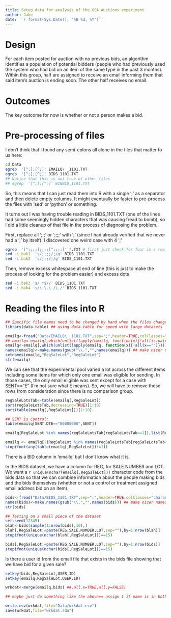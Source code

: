 ```yaml
---
title: Setup data for analysis of the GSA Auctions experiment
author: Jake
date: '`r format(Sys.Date(), "%B %d, %Y")`'
---
```



# Design

For each item posted for auction with no previous bids, an algorithm identifies a population of
potential bidders (people who had previously used the system who had bid on an
item of the same type in the past 3 months). Within this group, half are assigned to receive an email informing them that said item's auction is ending soon. The other half receives no email.

# Outcomes

The key outcome for now is whether or not a person makes a bid.

# Pre-processing of files

I don't think that I found any semi-colons all alone in the files that matter to us here:

```bash
cd Data
egrep  '[^;];[^;]' EMAILQ\ _1101.TXT
egrep  '[^;];[^;]' BIDS_1101.TXT
## Notice that this is not true of other files
## egrep  '[^;];[^;]' WINBID_1101.TXT 

```

So, this means that I can just read them into R with a single ';' as a separator and then delete empty columns. It might eventually be faster to pre-process the files with 'sed' or 'python' or something.

It turns out I was having trouble reading in BIDS_1101.TXT (one of the lines had some seemingly hidden characters that was causing fread to bomb), so I did a little cleanup of that file in the process of diagnosing the problem.

First, replace all ';;;' or ';;;;' with ';' (since I had already verified that we never had a ';' by itself). I discovered one weird case with 4 ';' 

```bash
egrep  '[^;;;;];;;;[^;;;;]' *.TXT # first just check for four in a row
sed -i.bak1  's/;;;;/;/g' BIDS_1101.TXT
sed -i.bak2  's/;;;/;/g' BIDS_1101.TXT
```

Then, remove excess whitespace at end of line (this is just to make the process of looking for the problem easier) and excess dots

```bash
sed -i.bak3 's/ *$//' BIDS_1101.TXT
sed -i.bak4 's/\.\.\./\./' BIDS_1101.TXT
```



# Reading the files into R

```r
## Specific file names need to be changed by hand when the files change unless we automate this some how.
library(data.table) ## using data.table for speed with large datasets

emailq<-fread("Data/EMAILQ\ _1101.TXT",sep=";",header=TRUE,colClasses="character")
## emailq<-emailq[,which(unlist(lapply(emailq, function(x){!all(is.na(x))}))),with=F]
emailq<-emailq[,which(unlist(lapply(emailq, function(x){!all(x=="")}))),with=F]
names(emailq)<-make.names(gsub("\\.","",names(emailq))) ## make nicer names
setnames(emailq,"RegSaleLot","RegSaleLot")
str(emailq)
```


We can see that the experimental pool varied a lot across the different items including some items for which only one email was eligible for sending. In those cases, the only email eligible was sent except for a case with SENT=="E" (I'm not sure what E means). So, we will have to remove these rows from consideration since there is no comparison group.

```r

regSaleLotsTab<-table(emailq[,RegSaleLot])
sort(regSaleLotsTab,decreasing=TRUE)[1:10]
sort(table(emailq[,RegSaleLot]))[1:10]

## SENT is Control:
table(emailq[SENT.DTE=="00000000",SENT])

emailq[RegSaleLot %in% names(regSaleLotsTab[regSaleLotsTab==1]),list(RegSaleLot,SENT)]

emailq <- emailq[!(RegSaleLot %in% names(regSaleLotsTab[regSaleLotsTab==1])),]
stopifnot(any(table(emailq[,RegSaleLot])!=1))

```

There is a BID column in 'emailq' but I don't know what it is.

In the BIDS dataset, we have a column for REG, for SALE.NUMBER and LOT. We want a `r unique(nchar(emailq[,RegSaleLot]))` character code from the bids data so that we can combine information about the people making bids and the bids themselves (whether or not a control or treatment assigned email address bid on an item).

```r
bids<-fread("Data/BIDS_1101.TXT",sep=";",header=TRUE,colClasses="character")
names(bids)<-make.names(gsub("\\.","",names(bids))) ## make nicer names
str(bids)

## Testing on a small piece of the dataset
set.seed(12345)
blah<-bids[sample(1:nrow(bids),10),]
blah[,RegSaleLot:=paste(REG,SALE.NUMBER,LOT,sep=""),by=1:nrow(blah)]
stopifnot(unique(nchar(blah[,RegSaleLot]))==15)

bids[,RegSaleLot:=paste(REG,SALE.NUMBER,LOT,sep=""),by=1:nrow(bids)]
stopifnot(unique(nchar(bids[,RegSaleLot]))==15)

```

Is there a user id from the email file that exists in the bids file showing that we have bid for a given sale?

```r

setkey(bids,RegSaleLot,USER.ID)
setkey(emailq,RegSaleLot,USER.ID)

wrkdat<-merge(emailq,bids) ##,all.x=TRUE,all.y=FALSE)

## maybe just do something like the above== assign 1 if name is in both places otherwise 0 for existence of a bid.

write.csv(wrkdat,file="Data/wrkdat.csv")
save(wrkdat,file="wrkdat.rda") 
```





